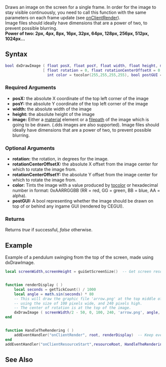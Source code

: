  
{{Client function}} 

Draws an image on the screen for a single frame. In order for the image to stay visible continuously, you need to call this function with the same parameters on each frame update (see [[/onClientRender.md|onClientRender]]).<br/>
Image files should ideally have dimensions that are a power of two, to prevent possible blurring.<br/>
<b>Power of two: 2px, 4px, 8px, 16px, 32px, 64px, 128px, 256px, 512px, 1024px...</b>
{{Note|To help prevent edge artifacts when drawing textures, set '''textureEdge''' to '''"clamp"''' when calling [[/dxCreateTexture.md|dxCreateTexture]]}}
==Syntax==
<syntaxhighlight lang="lua">
bool dxDrawImage ( float posX, float posY, float width, float height, mixed image,
                 [ float rotation = 0, float rotationCenterOffsetX = 0, float rotationCenterOffsetY = 0,
                   int color = tocolor(255,255,255,255), bool postGUI = false ] )
</syntaxhighlight>

===Required Arguments=== 
*'''posX:''' the absolute X coordinate of the top left corner of the image
*'''posY:''' the absolute Y coordinate of the top left corner of the image
*'''width:''' the absolute width of the image
*'''height:''' the absolute height of the image
*'''image:''' Either a [[/material.md|material]] element or a [[/filepath.md|filepath]] of the image which is going to be drawn. (.dds images are also supported). Image files should ideally have dimensions that are a power of two, to prevent possible blurring.

===Optional Arguments===
*'''rotation:''' the rotation, in degrees for the image.
*'''rotationCenterOffsetX:''' the absolute X offset from the image center for which to rotate the image from.
*'''rotationCenterOffsetY:''' the absolute Y offset from the image center for which to rotate the image from.
*'''color:''' Tints the image with a value produced by [[/tocolor.md|tocolor]] or hexadecimal number in format: 0xAARRGGBB (RR = red, GG = green, BB = blue, AA = alpha).
*'''postGUI:''' A bool representing whether the image should be drawn on top of or behind any ingame GUI (rendered by CEGUI).

===Returns===
Returns ''true'' if successful, ''false'' otherwise.

==Example== 
Example of a pendulum swinging from the top of the screen, made using dxDrawImage.
<syntaxhighlight lang="lua">
local screenWidth,screenHeight = guiGetScreenSize()  -- Get screen resolution.


function renderDisplay ( )
	local seconds = getTickCount() / 1000
	local angle = math.sin(seconds) * 80
	-- This will draw the graphic file 'arrow.png' at the top middle of the screen
	-- using the size of 100 pixels wide, and 240 pixels high.
	-- The center of rotation is at the top of the image.
	dxDrawImage ( screenWidth/2 - 50, 0, 100, 240, 'arrow.png', angle, 0, -120 )
end


function HandleTheRendering ( )
	addEventHandler("onClientRender", root, renderDisplay)  -- Keep everything visible with onClientRender.
end
addEventHandler("onClientResourceStart",resourceRoot, HandleTheRendering)
</syntaxhighlight>

==See Also==
{{Drawing_functions}}